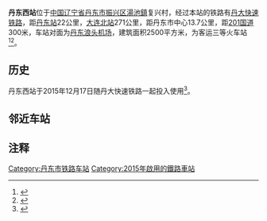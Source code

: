 {{Infobox China railway station
|车站名称 = 丹东西站
|图片 = 
|图片介绍 =
|车站名称拼音 = Dandongxi
|英文名称 = Dandongxi Railway Station<ref>{{Cite web |url=http://news.sina.com.cn/o/2012-09-18/080725196193.shtml |title=铁道部:火车站名含"东西南北"统一改用拼音 |accessdate=2016-07-30 |archive-date=2017-07-30 |archive-url=https://web.archive.org/web/20170730073100/http://news.sina.com.cn/o/2012-09-18/080725196193.shtml |dead-url=no }}</ref><ref>{{cite journal |author=[[铁道部运输局|铁道部运输局]] |journal = 铁路客货运输专刊 |year=2012 |issue=4 |title = 关于明确铁路车站站名英文译法的通知 |id = 运营运调电[2012]1911号 |page = 6}}</ref>
|车站代码 = 
|电报码 = RWT
|拼音码 = DDX
|车站位置 = [[中华人民共和国|中国]][[辽宁省|辽宁省]][[丹东市|丹东市]][[振兴区|振兴区]][[湯池鎮_(丹東市)|湯池鎮]]復興村
|线路 = [[丹大快速铁路|丹大快速铁路]]
|车站等级 = 三等站
|月台数目 = 2
|站台面 = 2
|股道数目 = 4
|坐标 = {{coord|39|59|54.79|N|124|15|25.53|E|display=inline,title}}
}}
'''丹东西站'''位于[[中国|中国]][[辽宁省|辽宁省]][[丹东市|丹东市]][[振兴区|振兴区]][[湯池鎮_(丹東市)|湯池鎮]]复兴村，经过本站的铁路有[[丹大快速铁路|丹大快速铁路]]，距[[丹东站|丹东站]]22公里，[[大连北站|大连北站]]271公里，距丹东市中心13.7公里，距[[201国道|201国道]]300米，车站对面为[[丹东浪头机场|丹东浪头机场]]，建筑面积2500平方米，为客运三等火车站<ref>{{cite news|url=http://www.jt.dl.gov.cn/bkzy/2317.html|title=丹大快铁今日正式开通运营|publisher=大连市交通局|deadurl=yes|archiveurl=https://web.archive.org/web/20160304185539/http://www.jt.dl.gov.cn/bkzy/2317.html|archivedate=2016-03-04|accessdate=2016-01-10}}</ref><ref>{{cite news|url=http://ddrb.cn/news/yw/D7B22015561518.html|title=丹东西站 “盖头”掀起一角|publisher=丹东新闻网|deadurl=yes|archiveurl=https://archive.is/20160110082538/http://ddrb.cn/news/yw/D7B22015561518.html|archivedate=2016-01-10|accessdate=2016-01-10}}</ref>。

==历史==
丹东西站于2015年12月17日随丹大快速铁路一起投入使用<ref>{{cite news|url=http://china.cnr.cn/ygxw/20151217/t20151217_520825924.shtml|title=丹大快速铁路今日开通运营 全程最快1小时45分|publisher=央广网|accessdate=2016-01-10|archive-date=2016-03-07|archive-url=https://web.archive.org/web/20160307065809/http://china.cnr.cn/ygxw/20151217/t20151217_520825924.shtml|dead-url=yes}}</ref>。

== 邻近车站 ==
{{start rail box|[[中国铁路|中国铁路]]}}
{{s-inop|[[前阳南站|前阳南站]]|{{站|大连北}}方向}}
{{s-line|[[丹大快速铁路|丹大快速铁路]]<br />{{0}}← 6km 丹东西站 15km →}}
{{s-inop|[[同兴站|同兴站]]|{{站|丹东}}方向}}
{{end box}}

==注释==
{{reflist}}
{{丹大城际铁路}}

[[Category:丹东市铁路车站|Category:丹东市铁路车站]]
[[Category:2015年啟用的鐵路車站|Category:2015年啟用的鐵路車站]]